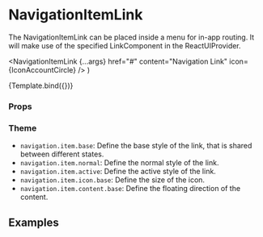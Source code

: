 
<Meta
  title="Components/Navigation/NavigationItemLink"
  component={NavigationItemLink}
/>

# NavigationItemLink

The NavigationItemLink can be placed inside a menu for in-app routing.
It will make use of the specified LinkComponent in the ReactUIProvider.

  <NavigationItemLink
    {...args}
    href="#"
    content="Navigation Link"
    icon={IconAccountCircle}
  />
)

<Canvas>
  <Story name="Default">{Template.bind({})}</Story>
</Canvas>

### Props

<ArgsTable story="Default" />

### Theme

- `navigation.item.base`: Define the base style of the link, that is shared between different states.
- `navigation.item.normal`: Define the normal style of the link.
- `navigation.item.active`: Define the active style of the link.
- `navigation.item.icon.base`: Define the size of the icon.
- `navigation.item.content.base`: Define the floating direction of the content.

## Examples

<Canvas>
  <Story name="Very long text">
    <NavigationItemLink
      content={'Open your profile and check it out.'}
      icon={IconAccountCircle}
      href="#"
    />
  </Story>
  <Story name="Active">
    <NavigationItemLink
      active={true}
      content={'Active Link'}
      icon={IconAccountCircle}
      href="#"
    />
  </Story>
  <Story name="External Link">
    <NavigationItemLink
      active={true}
      internal={false}
      content={'Active Link'}
      icon={IconAccountCircle}
      href="#"
    />
  </Story>
</Canvas>
